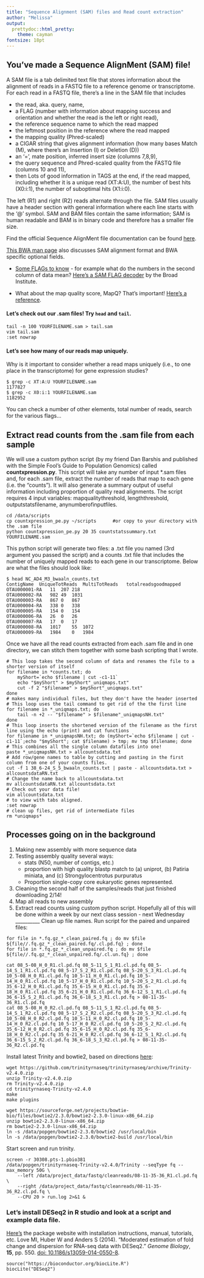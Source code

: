```yaml
---
title: "Sequence Alignment (SAM) files and Read count extraction"
author: "Melissa"
output:
  prettydoc::html_pretty:
    theme: cayman
fontsize: 18pt
---
```


## You've made a Sequence AlignMent (SAM) file!

A SAM file is a tab delimited text file that stores information about the alignment of reads in a FASTQ file to a reference genome or transcriptome. For each read in a FASTQ file, there's a line in the SAM file that includes 

  - the read, aka. query, name, 
  - a FLAG (number with information about mapping success and orientation and whether the read is the left or right read), 
  - the reference sequence name to which the read mapped
  - the leftmost position in the reference where the read mapped
  - the mapping quality (Phred-scaled)
  - a CIGAR string that gives alignment information (how many bases Match (M), where there's an Insertion (I) or Deletion (D))
  - an '=', mate position, inferred insert size (columns 7,8,9),
  - the query sequence and Phred-scaled quality from the FASTQ file (columns 10 and 11),
  - then Lots of good information in TAGS at the end, if the read mapped, including whether it is a unique read (XT:A:U), the number of best hits (X0:i:1), the number of suboptimal hits (X1:i:0).

The left (R1) and right (R2) reads alternate through the file.  SAM files usually have a header section with general information where each line starts with the '@' symbol. SAM and BAM files contain the same information; SAM is human readable and BAM is in binary code and therefore has a smaller file size. 

Find the official Sequence AlignMent file documentation can be found [here](http://samtools.github.io/hts-specs/SAMv1.pdf).

[This BWA man page](http://bio-bwa.sourceforge.net/bwa.shtml) also discusses SAM alignment format and BWA specific optional fields.

- [Some FLAGs to know](http://seqanswers.com/forums/showthread.php?t=17314) - for example what do the numbers in the second column of data mean?  [Here's a SAM FLAG decoder](https://broadinstitute.github.io/picard/explain-flags.html) by the Broad Institute.

- What about the map quality score, MapQ?  That's important!  [Here's a reference](http://www.acgt.me/blog/2014/12/16/understanding-mapq-scores-in-sam-files-does-37-42).

#### Let's check out our .sam files!  Try `head` and `tail`.

```
tail -n 100 YOURFILENAME.sam > tail.sam
vim tail.sam
:set nowrap
```
#### Let's see how many of our reads map uniquely.
Why is it important to consider whether a read maps uniquely (i.e., to one place in the transcriptome) for gene expression studies?
```
$ grep -c XT:A:U YOURFILENAME.sam 
1177827
$ grep -c X0:i:1 YOURFILENAME.sam
1182952
```
You can check a number of other elements, total number of reads, search for the various flags... 

## Extract read counts from the .sam file from each sample
We will use a custom python script (by my friend Dan Barshis and published with the Simple Fool's Guide to Population Genomics) called **countxpression.py**.  This script will take any number of input *.sam files and, for each .sam file, extract the number of reads that map to each gene (i.e. the "counts").  It will also generate a summary output of useful information including proportion of quality read alignments.  The script requires 4 input variables: mapqualitythreshold, lengththreshold, outputstatsfilename, anynumberofinputfiles. 
```
cd /data/scripts
cp countxpression_pe.py ~/scripts      #or copy to your directory with the .sam file
python countxpression_pe.py 20 35 countstatssummary.txt YOURFILENAME.sam
```
This python script will generate two files: a .txt file you named (3rd argument you passed the script) and a counts .txt file that includes the number of uniquely mapped reads to each gene in our transcriptome.
Below are what the files should look like:
```
$ head NC_AD4_M3_bwaaln_counts.txt
ContigName	UniqueTotReads	MultiTotReads	totalreadsgoodmapped
OTAU000001-RA	11	207	218
OTAU000002-RA	982	49	1031
OTAU000003-RA	867	0	867
OTAU000004-RA	338	0	338
OTAU000005-RA	154	0	154
OTAU000006-RA	26	0	26
OTAU000007-RA	17	0	17
OTAU000008-RA	1017	55	1072
OTAU000009-RA	1984	0	1984
```
Once we have all the read counts extracted from each .sam file and in one directory, we can stitch them together with some bash scripting that I wrote.
```
# This loop takes the second column of data and renames the file to a shorter version of itself
for filename in *counts.txt; do
    myShort=`echo $filename | cut -c1-11` 
    echo "$myShort" > $myShort"_uniqmaps.txt"    
    cut -f 2 "$filename" > $myShort"_uniqmaps.txt"  
done 
# makes many individual files, but they don't have the header inserted
# This loop uses the tail command to get rid of the the first line
for filename in *_uniqmaps.txt; do
    tail -n +2 -- "$filename" > $filename"_uniqmapsNH.txt"  
done 
# This loop inserts the shortened version of the filename as the first line using the echo (print) and cat functions
for filename in *_uniqmapsNH.txt; do (myShort=`echo $filename | cut -c1-11`;echo "$myShort"; cat $filename) > tmp; mv tmp $filename; done
# This combines all the single column datafiles into one!
paste *_uniqmapsNH.txt > allcountsdata.txt
# Add row/gene names to table by cutting and pasting in the first column from one of your counts files.
cut -f 1 38_6-24_S_5_bwaaln_counts.txt | paste - allcountsdata.txt > allcountsdataRN.txt
# Change the name back to allcountsdata.txt
mv allcountsdataRN.txt allcountsdata.txt
# Check out your data file!
vim allcountsdata.txt
# to view with tabs aligned.
:set nowrap  
# clean up files, get rid of intermediate files
rm *uniqmaps*

```
## Processes going on in the background
1. Making new assembly with more sequence data
2. Testing assembly quality several ways:
   - stats (N50, number of contigs, etc.)
   - proportion with high quality blastp match to (a) uniprot, (b) Patiria miniata, and (c) Strongylocentrotus purpuratus
   - Proportion single-copy core eukaryotic genes represented.
3. Cleaning the second half of the samples/reads that just finished downloading 2/14!
4. Map all reads to new assembly
5. Extract read counts using custom python script.
Hopefully all of this will be done within a week by our next class session - next Wednesday
__________
Clean up file names. Run script for the paired and unpaired files:
```
for file in *.fq.gz_*_clean_paired.fq ; do mv $file ${file//.fq.gz_*_clean_paired.fq/.cl.pd.fq} ; done
for file in *.fq.gz_*_clean_unpaired.fq ; do mv $file ${file//.fq.gz_*_clean_unpaired.fq/.cl.un.fq} ; done
```
```
cat 08_5-08_H_0_R1.cl.pd.fq 08_5-11_S_1_R1.cl.pd.fq 08_5-14_S_1_R1.cl.pd.fq 08_5-17_S_2_R1.cl.pd.fq 08_5-20_S_3_R1.cl.pd.fq 10_5-08_H_0_R1.cl.pd.fq 10_5-11_H_0_R1.cl.pd.fq 10_5-14_H_0_R1.cl.pd.fq 10_5-17_H_0_R1.cl.pd.fq 10_5-20_S_2_R1.cl.pd.fq 35_6-12_H_0_R1.cl.pd.fq 35_6-15_H_0_R1.cl.pd.fq 35_6-18_H_0_R1.cl.pd.fq 35_6-21_H_0_R1.cl.pd.fq 36_6-12_S_1_R1.cl.pd.fq 36_6-15_S_2_R1.cl.pd.fq 36_6-18_S_3_R1.cl.pd.fq > 08-11-35-36_R1.cl.pd.fq
cat 08_5-08_H_0_R2.cl.pd.fq 08_5-11_S_1_R2.cl.pd.fq 08_5-14_S_1_R2.cl.pd.fq 08_5-17_S_2_R2.cl.pd.fq 08_5-20_S_3_R2.cl.pd.fq 10_5-08_H_0_R2.cl.pd.fq 10_5-11_H_0_R2.cl.pd.fq 10_5-14_H_0_R2.cl.pd.fq 10_5-17_H_0_R2.cl.pd.fq 10_5-20_S_2_R2.cl.pd.fq 35_6-12_H_0_R2.cl.pd.fq 35_6-15_H_0_R2.cl.pd.fq 35_6-18_H_0_R2.cl.pd.fq 35_6-21_H_0_R2.cl.pd.fq 36_6-12_S_1_R2.cl.pd.fq 36_6-15_S_2_R2.cl.pd.fq 36_6-18_S_3_R2.cl.pd.fq > 08-11-35-36_R2.cl.pd.fq
```
   Install latest Trinity and bowtie2, based on directions [here](https://github.com/trinityrnaseq/trinityrnaseq/wiki/Installing%20Trinity):
```
wget https://github.com/trinityrnaseq/trinityrnaseq/archive/Trinity-v2.4.0.zip
unzip Trinity-v2.4.0.zip
rm Trinity-v2.4.0.zip
cd trinityrnaseq-Trinity-v2.4.0
make
make plugins
```
```
wget https://sourceforge.net/projects/bowtie-bio/files/bowtie2/2.3.0/bowtie2-2.3.0-linux-x86_64.zip
unzip bowtie2-2.3.0-linux-x86_64.zip
rm bowtie2-2.3.0-linux-x86_64.zip
ln -s /data/popgen/bowtie2-2.3.0/bowtie2 /usr/local/bin
ln -s /data/popgen/bowtie2-2.3.0/bowtie2-build /usr/local/bin
```
   Start screen and run trinity.
```
screen -r 30308.pts-1.pbio381
/data/popgen/trinityrnaseq-Trinity-v2.4.0/Trinity --seqType fq --max_memory 50G \
   	--left /data/project_data/fastq/cleanreads/08-11-35-36_R1.cl.pd.fq \
   	--right /data/project_data/fastq/cleanreads/08-11-35-36_R2.cl.pd.fq \
   	--CPU 20 > run.log 2>&1 &
```
   
### Let's install DESeq2 in R studio and look at a script and example data file.
[Here's](https://bioconductor.org/packages/release/bioc/html/DESeq2.html) the package website with installation instructions, manual, tutorials, etc.
Love MI, Huber W and Anders S (2014). “Moderated estimation of fold change and dispersion for RNA-seq data with DESeq2.” *Genome Biology*, **15**, pp. 550. [doi: 10.1186/s13059-014-0550-8](http://doi.org/10.1186/s13059-014-0550-8).

```
source("https://bioconductor.org/biocLite.R")
biocLite("DESeq2")
```

